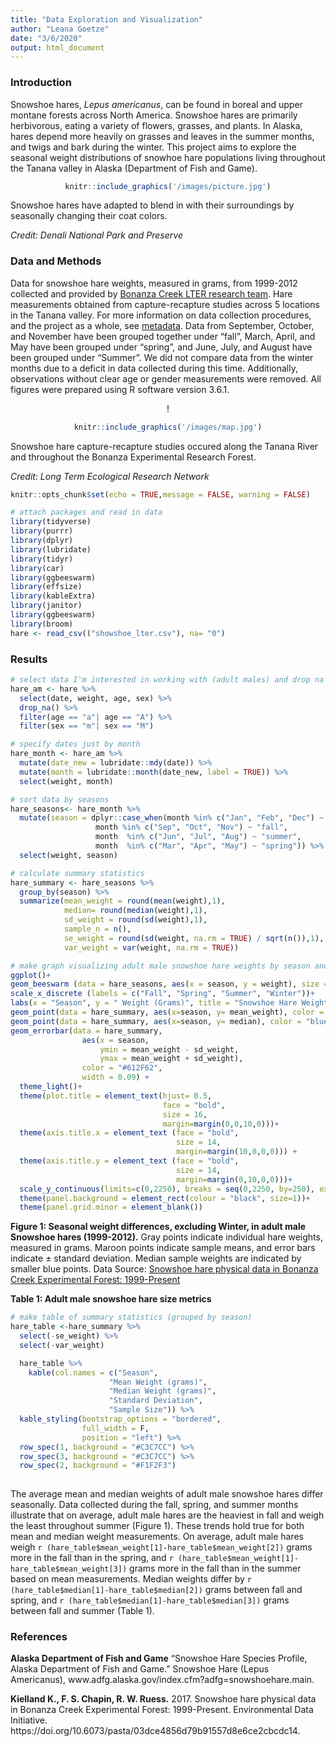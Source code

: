```yaml
---
title: "Data Exploration and Visualization"
author: "Leana Goetze"
date: "3/6/2020"
output: html_document
---
```


### Introduction
Snowshoe hares, *Lepus americanus*, can be found in boreal and upper montane forests across North America. Snowshoe hares are primarily herbivorous, eating a variety of flowers, grasses, and plants. In Alaska, hares depend more heavily on grasses and leaves in the summer months, and twigs and bark during the winter. This project aims to explore the seasonal weight distributions of snowhoe hare populations living throughout the Tanana valley in Alaska (Department of Fish and Game).

<center>
```r
knitr::include_graphics('/images/picture.jpg')
```
</center>
Snowshoe hares have adapted to blend in with their surroundings by seasonally changing their coat colors.

*Credit: Denali National Park and Preserve*

### Data and Methods
Data for snowshoe hare weights, measured in grams, from 1999-2012 collected and provided by [Bonanza Creek LTER research team](https://doi.org/10.6073/pasta/03dce4856d79b91557d8e6ce2cbcdc14). Hare measurements obtained from capture-recapture studies across 5 locations in the Tanana valley. For more information on data collection procedures, and the project as a whole, see [metadata](https://portal.lternet.edu/nis/metadataviewer?packageid=knb-lter-bnz.55.22). Data from September, October, and November have been grouped together under "fall", March, April, and May have been grouped under "spring", and June, July, and August have been grouped under "Summer". We did not compare data from the winter months due to a deficit in data collected during this time. Additionally, observations without clear age or gender measurements were removed. All figures were prepared using R software version 3.6.1.

<center>!

```r
knitr::include_graphics('/images/map.jpg')
```

</center>
Snowshoe hare capture-recapture studies occured along the Tanana River and throughout the Bonanza Experimental Research Forest.

*Credit: Long Term Ecological Research Network*

```r
knitr::opts_chunk$set(echo = TRUE,message = FALSE, warning = FALSE)
```

```r
# attach packages and read in data
library(tidyverse)
library(purrr)
library(dplyr)
library(lubridate)
library(tidyr)
library(car)
library(ggbeeswarm)
library(effsize)
library(kableExtra)
library(janitor)
library(ggbeeswarm)
library(broom)
hare <- read_csv(("showshoe_lter.csv"), na= "0")
```

### Results

```r
# select data I'm interested in working with (adult males) and drop na values
hare_am <- hare %>% 
  select(date, weight, age, sex) %>% 
  drop_na() %>% 
  filter(age == "a"| age == "A") %>% 
  filter(sex == "m"| sex == "M")
``` 

```r
# specify dates just by month
hare_month <- hare_am %>% 
  mutate(date_new = lubridate::mdy(date)) %>% 
  mutate(month = lubridate::month(date_new, label = TRUE)) %>% 
  select(weight, month) 
```

```r
# sort data by seasons
hare_seasons<- hare_month %>% 
  mutate(season = dplyr::case_when(month %in% c("Jan", "Feb", "Dec") ~ "winter",
                   month %in% c("Sep", "Oct", "Nov") ~ "fall",
                   month  %in% c("Jun", "Jul", "Aug") ~ "summer",
                   month  %in% c("Mar", "Apr", "May") ~ "spring")) %>% 
  select(weight, season)
```

```r
# calculate summary statistics
hare_summary <- hare_seasons %>% 
  group_by(season) %>% 
  summarize(mean_weight = round(mean(weight),1),
            median= round(median(weight),1),
            sd_weight = round(sd(weight),1),
            sample_n = n(),
            se_weight = round(sd(weight, na.rm = TRUE) / sqrt(n()),1),
            var_weight = var(weight, na.rm = TRUE))
```

```r
# make graph visualizing adult male snowshoe hare weights by season and customize
ggplot()+
geom_beeswarm (data = hare_seasons, aes(x = season, y = weight), size = 1, alpha = .5,pch = 16, color = "#4D6483")+
scale_x_discrete (labels = c("Fall", "Spring", "Summer", "Winter"))+
labs(x = "Season", y = " Weight (Grams)", title = "Snowshoe Hare Weights by Season \n Adult Males (1999-2012)")+
geom_point(data = hare_summary, aes(x=season, y= mean_weight), color = "maroon", size = 2.5)+
geom_point(data = hare_summary, aes(x=season, y= median), color = "blue", size = 1.5, alpha = .7)+
geom_errorbar(data = hare_summary, 
                aes(x = season, 
                    ymin = mean_weight - sd_weight,
                    ymax = mean_weight + sd_weight),
                color = "#612F62",
                width = 0.09) +
  theme_light()+
  theme(plot.title = element_text(hjust= 0.5,
                                  face = "bold",
                                  size = 16,
                                  margin=margin(0,0,10,0)))+
  theme(axis.title.x = element_text (face = "bold",
                                     size = 14,
                                     margin=margin(10,0,0,0))) +
  theme(axis.title.y = element_text (face = "bold",
                                     size = 14,
                                     margin=margin(0,10,0,0)))+
  scale_y_continuous(limits=c(0,2250), breaks = seq(0,2250, by=250), expand = c(0,0))+
  theme(panel.background = element_rect(colour = "black", size=1))+
  theme(panel.grid.minor = element_blank())
```

**Figure 1: Seasonal weight differences, excluding Winter, in adult male Snowshoe hares (1999-2012).** Gray points indicate individual hare weights, measured in grams. Maroon points indicate sample means, and error bars indicate ± standard deviation. Median sample weights are indicated by smaller blue points. Data Source: [Snowshoe hare physical data in Bonanza Creek Experimental Forest: 1999-Present](https://portal.lternet.edu/nis/metadataviewer?packageid=knb-lter-bnz.55.22)


**Table 1: Adult male snowshoe hare size metrics**
```r
# make table of summary statistics (grouped by season)
hare_table <-hare_summary %>% 
  select(-se_weight) %>% 
  select(-var_weight)

  hare_table %>% 
    kable(col.names = c("Season", 
                      "Mean Weight (grams)",
                      "Median Weight (grams)",
                      "Standard Deviation",
                      "Sample Size")) %>% 
  kable_styling(bootstrap_options = "bordered", 
                full_width = F,
                position = "left") %>% 
  row_spec(1, background = "#C3C7CC") %>% 
  row_spec(3, background = "#C3C7CC") %>% 
  row_spec(2, background = "#F1F2F3")
  
```

The average mean and median weights of adult male snowshoe hares differ seasonally. Data collected during the fall, spring, and summer months illustrate that on average, adult male hares are the heaviest in fall and weigh the least throughout summer (Figure 1). These trends hold true for both mean and median weight measurements. On average, adult male hares weigh `r (hare_table$mean_weight[1]-hare_table$mean_weight[2])` grams more in the fall than in the spring, and `r (hare_table$mean_weight[1]-hare_table$mean_weight[3])` grams more in the fall than in the summer based on mean measurements. Median weights differ by `r (hare_table$median[1]-hare_table$median[2])` grams between fall and spring, and `r (hare_table$median[1]-hare_table$median[3])` grams between fall and summer (Table 1).

### References

**Alaska Department of Fish and Game** “Snowshoe Hare Species Profile, Alaska Department of Fish and Game.” Snowshoe Hare (Lepus Americanus),  www.adfg.alaska.gov/index.cfm?adfg=snowshoehare.main.

**Kielland K., F. S. Chapin, R. W. Ruess.** 2017. Snowshoe hare physical data in Bonanza Creek Experimental Forest: 1999-Present. Environmental Data Initiative. https://doi.org/10.6073/pasta/03dce4856d79b91557d8e6ce2cbcdc14.  
